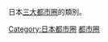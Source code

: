 日本[[日本三大都市圈|三大都市圈]]的類別。

{{DEFAULTSORT:さんたいとしけん}}
[[Category:日本都市圈|Category:日本都市圈]]
[[Category:日本名數3|都市圈]]